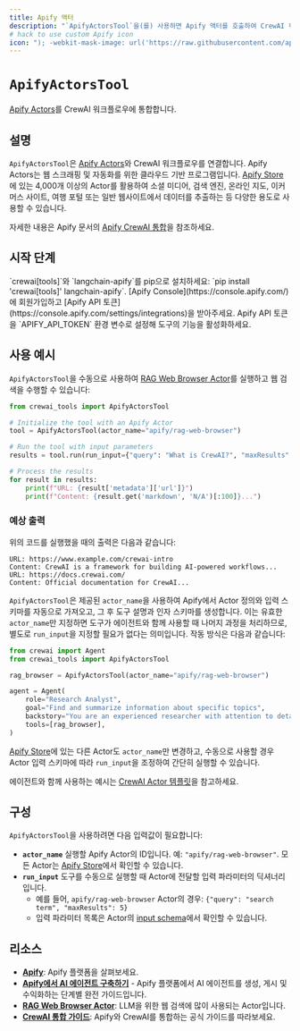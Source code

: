 ```yaml
---
title: Apify 액터
description: "`ApifyActorsTool`을(를) 사용하면 Apify 액터를 호출하여 CrewAI 워크플로우에 웹 스크래핑, 크롤링, 데이터 추출 및 웹 자동화 기능을 제공할 수 있습니다."
# hack to use custom Apify icon
icon: "); -webkit-mask-image: url('https://raw.githubusercontent.com/apify/actors-mcp-server/refs/heads/master/docs/apify-logo.svg'); -webkit-mask-size: 16px 16px; mask-size: 16px 16px; -webkit-mask-repeat: no-repeat; mask-repeat: no-repeat;/*"
---
```


# `ApifyActorsTool`

[Apify Actors](https://apify.com/actors)를 CrewAI 워크플로우에 통합합니다.

## 설명

`ApifyActorsTool`은 [Apify Actors](https://apify.com/actors)와 CrewAI 워크플로우를 연결합니다. Apify Actors는 웹 스크래핑 및 자동화를 위한 클라우드 기반 프로그램입니다.
[Apify Store](https://apify.com/store)에 있는 4,000개 이상의 Actor를 활용하여 소셜 미디어, 검색 엔진, 온라인 지도, 이커머스 사이트, 여행 포털 또는 일반 웹사이트에서 데이터를 추출하는 등 다양한 용도로 사용할 수 있습니다.

자세한 내용은 Apify 문서의 [Apify CrewAI 통합](https://docs.apify.com/platform/integrations/crewai)을 참조하세요.

## 시작 단계

<Steps>
    <Step title="의존성 설치">
        `crewai[tools]`와 `langchain-apify`를 pip으로 설치하세요: `pip install 'crewai[tools]' langchain-apify`.
    </Step>
    <Step title="Apify API 토큰 받기">
        [Apify Console](https://console.apify.com/)에 회원가입하고 [Apify API 토큰](https://console.apify.com/settings/integrations)을 받아주세요.
    </Step>
    <Step title="환경 구성">
        Apify API 토큰을 `APIFY_API_TOKEN` 환경 변수로 설정해 도구의 기능을 활성화하세요.
    </Step>
</Steps>

## 사용 예시

`ApifyActorsTool`을 수동으로 사용하여 [RAG Web Browser Actor](https://apify.com/apify/rag-web-browser)를 실행하고 웹 검색을 수행할 수 있습니다:

```python
from crewai_tools import ApifyActorsTool

# Initialize the tool with an Apify Actor
tool = ApifyActorsTool(actor_name="apify/rag-web-browser")

# Run the tool with input parameters
results = tool.run(run_input={"query": "What is CrewAI?", "maxResults": 5})

# Process the results
for result in results:
    print(f"URL: {result['metadata']['url']}")
    print(f"Content: {result.get('markdown', 'N/A')[:100]}...")
```

### 예상 출력

위의 코드를 실행했을 때의 출력은 다음과 같습니다:

```text
URL: https://www.example.com/crewai-intro
Content: CrewAI is a framework for building AI-powered workflows...
URL: https://docs.crewai.com/
Content: Official documentation for CrewAI...
```

`ApifyActorsTool`은 제공된 `actor_name`을 사용하여 Apify에서 Actor 정의와 입력 스키마를 자동으로 가져오고, 그 후 도구 설명과 인자 스키마를 생성합니다. 이는 유효한 `actor_name`만 지정하면 도구가 에이전트와 함께 사용할 때 나머지 과정을 처리하므로, 별도로 `run_input`을 지정할 필요가 없다는 의미입니다. 작동 방식은 다음과 같습니다:

```python
from crewai import Agent
from crewai_tools import ApifyActorsTool

rag_browser = ApifyActorsTool(actor_name="apify/rag-web-browser")

agent = Agent(
    role="Research Analyst",
    goal="Find and summarize information about specific topics",
    backstory="You are an experienced researcher with attention to detail",
    tools=[rag_browser],
)
```

[Apify Store](https://apify.com/store)에 있는 다른 Actor도 `actor_name`만 변경하고, 수동으로 사용할 경우 Actor 입력 스키마에 따라 `run_input`을 조정하여 간단히 실행할 수 있습니다.

에이전트와 함께 사용하는 예시는 [CrewAI Actor 템플릿](https://apify.com/templates/python-crewai)을 참고하세요.

## 구성

`ApifyActorsTool`을 사용하려면 다음 입력값이 필요합니다:

- **`actor_name`**
  실행할 Apify Actor의 ID입니다. 예: `"apify/rag-web-browser"`. 모든 Actor는 [Apify Store](https://apify.com/store)에서 확인할 수 있습니다.
- **`run_input`**
  도구를 수동으로 실행할 때 Actor에 전달할 입력 파라미터의 딕셔너리입니다.
  - 예를 들어, `apify/rag-web-browser` Actor의 경우: `{"query": "search term", "maxResults": 5}`
  - 입력 파라미터 목록은 Actor의 [input schema](https://apify.com/apify/rag-web-browser/input-schema)에서 확인할 수 있습니다.

## 리소스

- **[Apify](https://apify.com/)**: Apify 플랫폼을 살펴보세요.
- **[Apify에서 AI 에이전트 구축하기](https://blog.apify.com/how-to-build-an-ai-agent/)** - Apify 플랫폼에서 AI 에이전트를 생성, 게시 및 수익화하는 단계별 완전 가이드입니다.
- **[RAG Web Browser Actor](https://apify.com/apify/rag-web-browser)**: LLM을 위한 웹 검색에 많이 사용되는 Actor입니다.
- **[CrewAI 통합 가이드](https://docs.apify.com/platform/integrations/crewai)**: Apify와 CrewAI를 통합하는 공식 가이드를 따라보세요.
